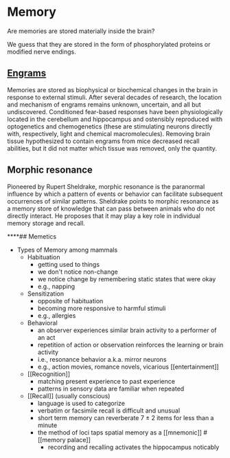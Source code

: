 # Memory

Are memories are stored materially inside the brain?

We guess that they are stored in the form of phosphorylated proteins or modified nerve endings.

## [Engrams](<https://www.wikiwand.com/en/Engram_(neuropsychology)>)

Memories are stored as biophysical or biochemical changes in the brain in response to external stimuli. After several decades of research, the location and mechanism of engrams remains unknown, uncertain, and all but undiscovered. Conditioned fear-based responses have been physiologically located in the cerebellum and hippocampus and ostensibly reproduced with optogenetics and chemogenetics (these are stimulating neurons directly with, respectively, light and chemical macromolecules). Removing brain tissue hypothesized to contain engrams from mice decreased recall abilities, but it did not matter which tissue was removed, only the quantity.

## Morphic resonance

Pioneered by Rupert Sheldrake, morphic resonance is the paranormal influence by which a pattern of events or behavior can facilitate subsequent occurrences of similar patterns. Sheldrake points to morphic resonance as a memory store of knowledge that can pass between animals who do not directly interact. He proposes that it may play a key role in individual memory storage and recall.

\*\*\*\*## Memetics

- Types of Memory among mammals
  - Habituation
    - getting used to things
    - we don't notice non-change
    - we notice change by remembering static states that were okay
    - e.g., napping
  - Sensitization
    - opposite of habituation
    - becoming more responsive to harmful stimuli
    - e.g., allergies
  - Behavioral
    - an observer experiences similar brain activity to a performer of an act
    - repetition of action or observation reinforces the learning or brain activity
    - i.e., resonance behavior a.k.a. mirror neurons
    - e.g., action movies, romance novels, vicarious [[entertainment]]
  - [[Recognition]]
    - matching present experience to past experience
    - patterns in sensory data are familiar when repeated
  - [[Recall]] (usually conscious)
    - language is used to categorize
    - verbatim or facsimile recall is difficult and unusual
    - short term memory can reverberate 7 ± 2 items for less than a minute
    - the method of loci taps spatial memory as a [[mnemonic]] #[[memory palace]]
      - recording and recalling activates the hippocampus noticably
